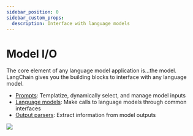 ```yaml
---
sidebar_position: 0
sidebar_custom_props:
  description: Interface with language models
---
```


# Model I/O

The core element of any language model application is...the model. LangChain gives you the building blocks to interface with any language model.

- [Prompts](/docs/modules/model_io/prompts/): Templatize, dynamically select, and manage model inputs
- [Language models](/docs/modules/model_io/models/): Make calls to language models through common interfaces
- [Output parsers](/docs/modules/model_io/output_parsers/): Extract information from model outputs

![](https://drive.google.com/uc?id=1SHWAUkcIJLwUvr63onb7OnKdQzF0RTNh)

